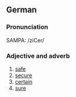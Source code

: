 ==German==
===Pronunciation===
SAMPA: /ziCer/
===Adjective and adverb===
# [[safe]]
# [[secure]]
# [[certain]]
# [[sure]]